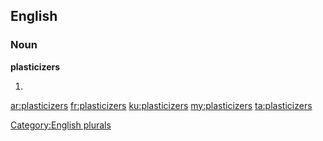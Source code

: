==English==

===Noun===
'''plasticizers'''

# {{plural of|[[plasticizer]]}}

[[Category:English plurals]]

[[ar:plasticizers]]
[[fr:plasticizers]]
[[ku:plasticizers]]
[[my:plasticizers]]
[[ta:plasticizers]]
